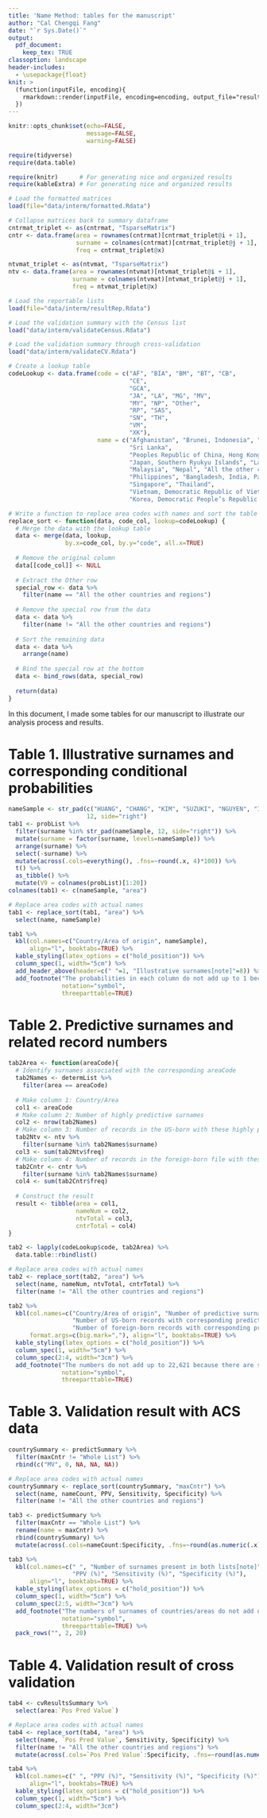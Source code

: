 ```yaml
---
title: 'Name Method: tables for the manuscript'
author: "Cal Chengqi Fang"
date: "`r Sys.Date()`"
output: 
  pdf_document: 
    keep_tex: TRUE
classoption: landscape
header-includes:
  - \usepackage{float}
knit: >
  (function(inputFile, encoding){
    rmarkdown::render(inputFile, encoding=encoding, output_file="results/tables/manuscriptTables.pdf")
  })
---
```


```r
knitr::opts_chunk$set(echo=FALSE, 
                      message=FALSE,
                      warning=FALSE)

require(tidyverse)
require(data.table)

require(knitr)      # For generating nice and organized results
require(kableExtra) # For generating nice and organized results
```

```r
# Load the formatted matrices
load(file="data/interm/formatted.Rdata")

# Collapse matrices back to summary dataframe
cntrmat_triplet <- as(cntrmat, "TsparseMatrix")
cntr <- data.frame(area = rownames(cntrmat)[cntrmat_triplet@i + 1],
                   surname = colnames(cntrmat)[cntrmat_triplet@j + 1],
                   freq = cntrmat_triplet@x)

ntvmat_triplet <- as(ntvmat, "TsparseMatrix")
ntv <- data.frame(area = rownames(ntvmat)[ntvmat_triplet@i + 1],
                  surname = colnames(ntvmat)[ntvmat_triplet@j + 1],
                  freq = ntvmat_triplet@x)

# Load the reportable lists
load(file="data/interm/resultRep.Rdata")

# Load the validation summary with the Census list
load("data/interm/validateCensus.Rdata")

# Load the validation summary through cross-validation
load("data/interm/validateCV.Rdata")
```

```r
# Create a lookup table
codeLookup <- data.frame(code = c("AF", "BIA", "BM", "BT", "CB", 
                                  "CE", 
                                  "GCA", 
                                  "JA", "LA", "MG", "MV", 
                                  "MY", "NP", "Other", 
                                  "RP", "SAS", 
                                  "SN", "TH", 
                                  "VM", 
                                  "XK"),
                         name = c("Afghanistan", "Brunei, Indonesia", "Myanmar", "Bhutan", "Cambodia",
                                  "Sri Lanka", 
                                  "Peoples Republic of China, Hong Kong, Macau (Macao), Taiwan", 
                                  "Japan, Southern Ryukyu Islands", "Laos", "Mongolia", "Maldives",
                                  "Malaysia", "Nepal", "All the other countries and regions", 
                                  "Philippines", "Bangladesh, India, Pakistan, Sikkim, British India", 
                                  "Singapore", "Thailand", 
                                  "Vietnam, Democratic Republic of Vietnam, Republic of Vietnam", 
                                  "Korea, Democratic People’s Republic of Korea, Republic of Korea"))

# Write a function to replace area codes with names and sort the table
replace_sort <- function(data, code_col, lookup=codeLookup) {
  # Merge the data with the lookup table
  data <- merge(data, lookup, 
                by.x=code_col, by.y="code", all.x=TRUE)
  
  # Remove the original column
  data[[code_col]] <- NULL
  
  # Extract the Other row
  special_row <- data %>% 
    filter(name == "All the other countries and regions")
  
  # Remove the special row from the data
  data <- data %>% 
    filter(name != "All the other countries and regions")
  
  # Sort the remaining data
  data <- data %>% 
    arrange(name)
  
  # Bind the special row at the bottom
  data <- bind_rows(data, special_row)
  
  return(data)
}
```
In this document, I made some tables for our manuscript to illustrate our analysis process and results.

\newpage
# Table 1. Illustrative surnames and corresponding conditional probabilities
```r
nameSample <- str_pad(c("HUANG", "CHANG", "KIM", "SUZUKI", "NGUYEN", "INTHAVONG", "PENAFLOR", "ABDULJALIL"), 
                      12, side="right")
tab1 <- probList %>% 
  filter(surname %in% str_pad(nameSample, 12, side="right")) %>% 
  mutate(surname = factor(surname, levels=nameSample)) %>% 
  arrange(surname) %>% 
  select(-surname) %>% 
  mutate(across(.cols=everything(), .fns=~round(.x, 4)*100)) %>% 
  t() %>% 
  as_tibble() %>% 
  mutate(V9 = colnames(probList)[1:20])
colnames(tab1) <- c(nameSample, "area")

# Replace area codes with actual names
tab1 <- replace_sort(tab1, "area") %>% 
  select(name, nameSample)

tab1 %>% 
  kbl(col.names=c("Country/Area of origin", nameSample),
      align="l", booktabs=TRUE) %>% 
  kable_styling(latex_options = c("hold_position")) %>%
  column_spec(1, width="5cm") %>% 
  add_header_above(header=c(" "=1, "Illustrative surnames[note]"=8)) %>% 
  add_footnote("The probabilities in each column do not add up to 1 because of rounding error.",
               notation="symbol",
               threeparttable=TRUE)
```

\newpage
# Table 2. Predictive surnames and related record numbers
```r
tab2Area <- function(areaCode){
  # Identify surnames associated with the corresponding areaCode
  tab2Names <- determList %>% 
    filter(area == areaCode)
  
  # Make column 1: Country/Area
  col1 <- areaCode
  # Make column 2: Number of highly predictive surnames
  col2 <- nrow(tab2Names)
  # Make column 3: Number of records in the US-born with these highly predictive surnames
  tab2Ntv <- ntv %>% 
    filter(surname %in% tab2Names$surname) 
  col3 <- sum(tab2Ntv$freq)
  # Make column 4: Number of records in the foreign-born file with these highly predictive surnames
  tab2Cntr <- cntr %>% 
    filter(surname %in% tab2Names$surname) 
  col4 <- sum(tab2Cntr$freq)
  
  # Construct the result
  result <- tibble(area = col1,
                   nameNum = col2,
                   ntvTotal = col3,
                   cntrTotal = col4)
}

tab2 <- lapply(codeLookup$code, tab2Area) %>% 
  data.table::rbindlist()

# Replace area codes with actual names
tab2 <- replace_sort(tab2, "area") %>% 
  select(name, nameNum, ntvTotal, cntrTotal) %>% 
  filter(name != "All the other countries and regions")

tab2 %>% 
  kbl(col.names=c("Country/Area of origin", "Number of predictive surnames[note]", 
                  "Number of US-born records with corresponding predictive surnames",
                  "Number of foreign-born records with corresponding predictive surnames"),
      format.args=c(big.mark=","), align="l", booktabs=TRUE) %>%
  kable_styling(latex_options = c("hold_position")) %>%
  column_spec(1, width="5cm") %>% 
  column_spec(2:4, width="3cm") %>% 
  add_footnote("The numbers do not add up to 22,621 because there are surnames that are equally predictive of more than one country/area.",
               notation="symbol",
               threeparttable=TRUE)
```

\newpage
# Table 3. Validation result with ACS data
```r
countrySummary <- predictSummary %>% 
  filter(maxCntr != "Whole List") %>% 
  rbind(c("MV", 0, NA, NA, NA))

# Replace area codes with actual names
countrySummary <- replace_sort(countrySummary, "maxCntr") %>% 
  select(name, nameCount, PPV, Sensitivity, Specificity) %>% 
  filter(name != "All the other countries and regions")

tab3 <- predictSummary %>% 
  filter(maxCntr == "Whole List") %>% 
  rename(name = maxCntr) %>% 
  rbind(countrySummary) %>% 
  mutate(across(.cols=nameCount:Specificity, .fns=~round(as.numeric(.x), 4)*100))

tab3 %>% 
  kbl(col.names=c(" ", "Number of surnames present in both lists[note]", 
                  "PPV (%)", "Sensitivity (%)", "Specificity (%)"),
      align="l", booktabs=TRUE) %>%
  kable_styling(latex_options = c("hold_position")) %>%
  column_spec(1, width="5cm") %>% 
  column_spec(2:5, width="3cm") %>% 
  add_footnote("The numbers of surnames of countries/areas do not add up to 3,370 because there are surnames that are equally predictive of more than one country/area.",
               notation="symbol",
               threeparttable=TRUE) %>% 
  pack_rows("", 2, 20)
```

\newpage
# Table 4. Validation result of cross validation
```r
tab4 <- cvResultsSummary %>% 
  select(area:`Pos Pred Value`) 

# Replace area codes with actual names
tab4 <- replace_sort(tab4, "area") %>% 
  select(name, `Pos Pred Value`, Sensitivity, Specificity) %>% 
  filter(name != "All the other countries and regions") %>% 
  mutate(across(.cols=`Pos Pred Value`:Specificity, .fns=~round(as.numeric(.x), 4)*100))

tab4 %>% 
  kbl(col.names=c(" ", "PPV (%)", "Sensitivity (%)", "Specificity (%)"),
      align="l", booktabs=TRUE) %>%
  kable_styling(latex_options = c("hold_position")) %>%
  column_spec(1, width="5cm") %>% 
  column_spec(2:4, width="3cm")
```

<!--
# Table. Numbers of foreign-born records from corresponding country/area
```r
# Create sample tab to show the foreign-born frequencies
smpTab <- cntr %>% 
  group_by(area) %>% 
  summarise(obs = sum(freq)) 

# Replace area codes with actual names
smpTab <- replace_sort(smpTab, "area") %>% 
  select(name, obs)

smpTab %>% 
  kbl(col.names=c("Country/Area of birth", "Number of foreign-born records"),
      format.args=c(big.mark=","), align="l", booktabs=TRUE) %>% 
  kable_styling(latex_options = c("hold_position")) %>% 
  column_spec(1:2, width="5cm")
```
-->